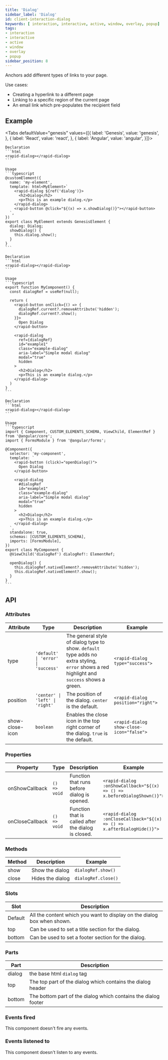 ```yaml
---
title: 'Dialog'
sidebar_label: 'Dialog'
id: client-interaction-dialog
keywords: [ interaction, interactive, active, window, overlay, popup]
tags:
- interaction
- interactive
- active
- window
- overlay
- popup
sidebar_position: 8
---
```



Anchors add different types of links to your page.

Use cases:
* Creating a hyperlink to a different page
* Linking to a specific region of the current page
* An email link which pre-populates the recipient field

## Example
<DialogDemo />

<Tabs defaultValue="genesis" values={[{ label: 'Genesis', value: 'genesis', }, { label: 'React', value: 'react', }, { label: 'Angular', value: 'angular', }]}>

  <TabItem value="genesis">

    Declaration
    ```html
    <rapid-dialog></rapid-dialog>
    ```

    Usage
    ```typescript
    @customElement({
      name: 'my-element',
      template: html<MyElement>`
        <rapid-dialog ${ref('dialog')}>
          <h2>Dialog</h2>
          <p>This is an example dialog.</p>
        </rapid-dialog>
        <rapid-button @click="${(x) => x.showDialog()}"></rapid-button>
      `,
    })
    export class MyElement extends GenesisElement {
      dialog: Dialog;
      showDialog() {
        this.dialog.show();
      }
    }
    ```

  </TabItem>
  <TabItem value="react">

    Declaration
    ```html
    <rapid-dialog></rapid-dialog>
    ```

    Usage
    ```typescript
    export function MyComponent() {
      const dialogRef = useRef(null);

      return (
        <rapid-button onClick={() => {
          dialogRef.current?.removeAttribute('hidden');
          dialogRef.current?.show();
        }}>
          Open Dialog
        </rapid-button>

        <rapid-dialog
          ref={dialogRef}
          id="example1"
          class="example-dialog"
          aria-label="Simple modal dialog"
          modal="true"
          hidden
        >
          <h2>Dialog</h2>
          <p>This is an example dialog.</p>
        </rapid-dialog>
      )
    }
    ```
  </TabItem>
  <TabItem value="angular">

    Declaration
    ```html
    <rapid-dialog></rapid-dialog>
    ```

    Usage
    ```typescript
    import { Component, CUSTOM_ELEMENTS_SCHEMA, ViewChild, ElementRef } from '@angular/core';
    import { FormsModule } from '@angular/forms';

    @Component({
      selector: 'my-component',
      template: `
        <rapid-button (click)="openDialog()">
          Open Dialog
        </rapid-button>

        <rapid-dialog
          #dialogRef
          id="example1"
          class="example-dialog"
          aria-label="Simple modal dialog"
          modal="true"
          hidden
        >
          <h2>Dialog</h2>
          <p>This is an example dialog.</p>
        </rapid-dialog>
      `,
      standalone: true,
      schemas: [CUSTOM_ELEMENTS_SCHEMA],
      imports: [FormsModule],
    })
    export class MyComponent {
      @ViewChild('dialogRef') dialogRef!: ElementRef;

      openDialog() {
        this.dialogRef.nativeElement?.removeAttribute('hidden');
        this.dialogRef.nativeElement?.show();
      }
    }
    ```
  </TabItem>
</Tabs>


## API

### Attributes

|Attribute|Type|Description|Example|
|--|--|--|--|
|type|`'default' \| 'error' \| 'success'`|The general style of dialog type to show. `default` type adds no extra styling, `error` shows a red highlight and `success` shows a green.| `<rapid-dialog type="success">`|
|position|`'center' \| 'left' \| 'right'`|The position of the dialog. `center` is the default. | `<rapid-dialog position="right">`|
|show-close-icon|`boolean`|Enables the close icon in the top right corner of the dialog. `true` is the default.| `<rapid-dialog show-close-icon="false">`|

### Properties

|Property|Type|Description|Example|
|--|--|--|--|
|onShowCallback|`() => void`|Function that runs before dialog is opened.|`<rapid-dialog :onShowCallback="${(x) => () => x.beforeDialogShown()}">`|
|onCloseCallback|`() => void`|Function that is called after the dialog is closed.|`<rapid-dialog :onCloseCallback="${(x) => () => x.afterDialogHide()}">`|

### Methods

|Method|Description|Example|
|--|--|--|
|show|Show the dialog|`dialogRef.show()`|
|close|Hides the dialog|`dialogRef.close()`|

### Slots

|Slot|Description|
|---|---|
|Default|All the content which you want to display on the dialog box when shown.|
|top|Can be used to set a title section for the dialog.|
|bottom|Can be used to set a footer section for the dialog.|

### Parts

| Part | Description |
| --- | --- |
|dialog|the base html `dialog` tag|
|top|The top part of the dialog which contains the dialog header|
|bottom|The bottom part of the dialog which contains the dialog footer|

### Events fired

This component doesn't fire any events.

### Events listened to

This component doesn't listen to any events.

